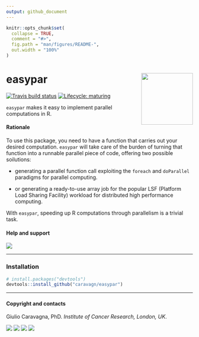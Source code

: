 ```yaml
---
output: github_document
---
```


```r
knitr::opts_chunk$set(
  collapse = TRUE,
  comment = "#>",
  fig.path = "man/figures/README-",
  out.width = "100%"
)
```
# easypar <a href='https://caravagn.github.io/mobster'><img src='man/figures/logo.png' align="right" height="139" /></a>
<!-- badges: start -->

[![Travis build
status](https://travis-ci.org/caravagn/easypar.svg?branch=master)](https://travis-ci.org/caravagn/easypar)
[![Lifecycle: maturing](https://img.shields.io/badge/lifecycle-maturing-blue.svg)](https://www.tidyverse.org/lifecycle/#maturing)
<!-- badges: end -->

`easypar` makes it easy to implement parallel computations in R.

#### Rationale

To use this package, you need to have a function that 
carries out your desired computation. `easypar` will take care of the
burden of  turning that function into a runnable parallel piece
of code, offering two possible soilutions:

* generating a parallel function call exploiting the `foreach` and 
`doParallel` paradigms for parallel computing.

* or generating a ready-to-use array job for the popular LSF 
(Platform Load Sharing Facility) workload for distributed high performance computing.  

With `easypar`, speeding up R computations through parallelism is a trivial task.

#### Help and support

[![](https://img.shields.io/badge/GitHub%20Pages-https://caravagn.github.io/easypar/-yellow.svg)](https://caravagn.github.io/easypar)

-----

### Installation

``` r
# install.packages("devtools")
devtools::install_github("caravagn/easypar")
```
-----

#### Copyright and contacts

Giulio Caravagna, PhD. _Institute of Cancer Research, London, UK_.

[![](https://img.shields.io/badge/Email-gcaravagn@gmail.com-seagreen.svg)](mailto:gcaravagn@gmail.com)
[![](https://img.shields.io/badge/Github-caravagn-seagreen.svg)](https://github.com/caravagn)
[![](https://img.shields.io/badge/Twitter-@gcaravagna-steelblue.svg)](https://twitter.com/gcaravagna)
[![](https://img.shields.io/badge/Personal%20webpage-https://bit.ly/2kc9E6Y-red.svg)](https://sites.google.com/site/giuliocaravagna/)

